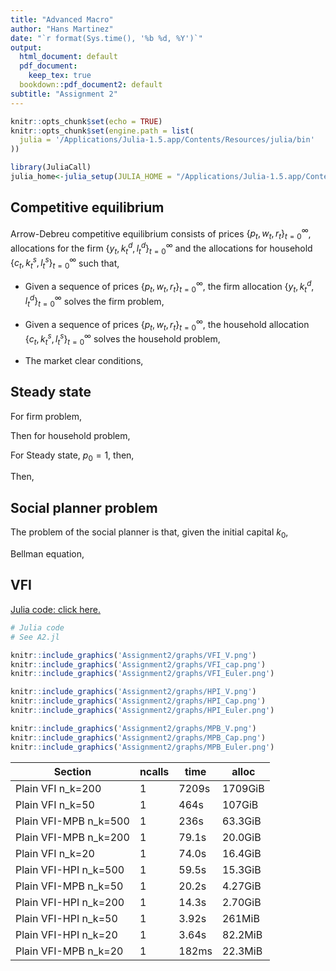 ```yaml
---
title: "Advanced Macro"
author: "Hans Martinez"
date: "`r format(Sys.time(), '%b %d, %Y')`"
output:
  html_document: default
  pdf_document:
    keep_tex: true
  bookdown::pdf_document2: default
subtitle: "Assignment 2"
---
```


```r
knitr::opts_chunk$set(echo = TRUE)
knitr::opts_chunk$set(engine.path = list(
  julia = '/Applications/Julia-1.5.app/Contents/Resources/julia/bin'
))
```
```r
library(JuliaCall)
julia_home<-julia_setup(JULIA_HOME = "/Applications/Julia-1.5.app/Contents/Resources/julia/bin")
```

<!-- ```{=latex} -->
## Competitive equilibrium

Arrow-Debreu competitive equilibrium consists of prices $\{p_t,w_t,r_t\}_{t=0}^{\infty}$, allocations for the firm $\{y_t,k_t^d,l_t^d\}_{t=0}^{\infty}$ and the allocations for household $\{c_t,k_t^s,l_t^s\}_{t=0}^{\infty}$ such that,

- Given a sequence of prices $\{p_t,w_t,r_t\}_{t=0}^{\infty}$, the firm allocation $\{y_t,k_t^d,l_t^d\}_{t=0}^{\infty}$ solves the firm problem,
	    \begin{equation}
			\begin{split}
				\max_{\{y_t,k_t,l_t\}_{t=0}^{\infty}}&\sum_{t=0}^{\infty}
				p_t(y_t-r_tk_t-w_tl_t)\\
				\text{s.t.  }&y_t=zk_t^{\alpha}l_t^{1-\alpha}, \forall t\geq 0;\\
				&y_t,k_t,l_t\geq 0, \forall t \geq 0.
			\end{split}
			\end{equation}
			
- Given a sequence of prices $\{p_t,w_t,r_t\}_{t=0}^{\infty}$, the household allocation $\{c_t,k_t^s,l_t^s\}_{t=0}^{\infty}$ solves the household problem,
			\begin{equation}
			\begin{split}
				\max_{\{c_t,k_{t+1},l_t\}_{t=0}^{\infty}}&\sum_{t=0}^{\infty}
				\beta ^t(\frac{c_t^{1-\sigma}}{1-\sigma}-\chi \frac{l_t^{1+\eta}}{1+\eta})\\
				\text{s.t.  }& \sum_{t=0}^{\infty}p_t(c_t+K_{t+1}-(1-\delta)k_t)
				\leq\sum_{t=0}^{\infty}p_t(r_tk_t+w_tl_t);\\
				&0\leq l_t\leq 1,0\leq k_t\leq k_0, c_t\geq 0, k_{t+1}\geq 0,\forall t \geq 0;\\
				&k_0 \text{ given.}
			\end{split}
			\end{equation}
			
- The market clear conditions,
			\begin{equation*}
			\begin{split}
				zk_t^{\alpha}l_t^{1-\alpha}+(1-\delta)k_t&=c_t+k_{t+1} ;\\
				l_t^d&=l_t^s	;\\
				k_t^d&=k_t^s 	.
			\end{split}
			\end{equation*}
		
## Steady state

For firm problem,
			\begin{equation}
			\begin{split}
				r_t =&z\alpha k_t^{\alpha -1}l_t^{1-\alpha}\\
				w_t =&z(1-\alpha) k_t^{\alpha}l_t^{-\alpha}\\
				r_tk_t+w_tl_t&=zk_t^{\alpha}l_t^{1-\alpha}
			\end{split}
			\end{equation}
			
Then for household problem,
			\begin{equation}
			\begin{split}
				\mathcal{L}(\{c_t,k_{t+1},l_t\}_{t=0}^{\infty};\lambda_t)=&\sum_{t=0}^{\infty}
				\beta ^t(\frac{c_t^{1-\sigma}}{1-\sigma}-\chi \frac{l_t^{1+\eta}}{1+\eta})+\lambda_t(\sum_{t=0}^{\infty}p_t(zk_t^{\alpha}l_t^{1-\alpha}-c_t-k_{t+1}+(1-\delta)k_t)\\
				\frac{\partial \mathcal{L}}{\partial c_t}=&\beta^tc_t^{-\sigma}-\lambda_t p_t=0,\\
				\frac{\partial \mathcal{L}}{\partial l_t}=&-\beta^t\chi l_t^{\eta}+\lambda_t p_tz(1-\alpha) k_t^{\alpha}l_t^{-\alpha}=0,\\
				\frac{\partial \mathcal{L}}{\partial k_t}=&\lambda_t p_t(z\alpha k_t^{\alpha -1}l_t^{1-\alpha}+1-\delta)-\lambda_{t-1}p_{t-1}=0,\\
				c_t=&zk_t^{\alpha}l_t^{1-\alpha}-k_{t+1}+(1-\delta)k_t
			\end{split}
			\end{equation}

For Steady state, $p_0=1$,
			then, 
			\begin{equation}\label{ssfoc}
			\begin{split}
				&c^{\sigma} l^{\eta}=
				z(1-\alpha)k^{\alpha}l^{-\alpha}/\chi\\
				&z\alpha k^{\alpha -1}l^{1-\alpha}=
				1/\beta -1 +\delta\\
				&c=zk^{\alpha}l^{1-\alpha}-\delta k
			\end{split}
			\end{equation}	
			\begin{equation*}
				M=\frac{k}{l}=\left(\frac{z\alpha \beta}{1-\beta +\beta \delta}\right)^{\frac{1}{1-\alpha}},
			\end{equation*}
			\begin{equation*}
				N=\frac{c}{l}=z(\frac{k}{l})^{\alpha}-\delta \frac{k}{l}=zM^{\alpha}-\delta M,
			\end{equation*}
			\begin{equation*}
			\begin{split}
				(lN)^{\sigma}l^{\eta}=&
				z(1-\alpha)(\frac{k}{l})^{\alpha}/\chi\Rightarrow\\
				l^{\sigma+\eta}&=\frac{z(1-\alpha)M^{\alpha}}{\chi N^{\sigma}} \Rightarrow\\
				l_{ss}=&\left(\frac{z(1-\alpha)M^{\alpha}}{\chi N^{\sigma}}\right)^{\frac{1}{\sigma+\eta}},
			\end{split}
			\end{equation*}

Then,
			\begin{equation*}
			\begin{split}
				k_{ss}=&Ml\\
				c_{ss}=&Nl\\
				y_{ss}=&zk^{\alpha}l^{1-\alpha}=zM^{\alpha}l\\
				r_{ss}=&\alpha zk^{\alpha-1}l^{1-\alpha}=\alpha zM^{\alpha -1}\\
				w_{ss}=&(1-\alpha)zk^{\alpha}l^{\alpha}=(1-\alpha)zM^{\alpha}.
			\end{split}
			\end{equation*}
			
## Social planner problem

The problem of the social planner is that, given the initial capital $k_0$,
			\begin{equation}\label{SPP1}
				\begin{split}
					w( k_0)&=\max_{\{c_t, k_t, l_t \}_{t=0}^{\infty}}
					\sum_{t=0}^{\infty}
					\beta ^t(\frac{c_t^{1-\sigma}}{1-\sigma}-\chi \frac{l_t^{1+\eta}}{1+\eta})\\
					s.t. \;\;zk_t^{\alpha}l_t^{1-\alpha}&=c_t+k_{t+1}-(1-\delta)k_t, \;\;\forall t\geq 0\\
					c_t&\geq0,\;k_t\geq0,\;0\leq l_t\leq 1,  \;\;\forall t\geq 0\\
					k_0&\text{ is given.}
				\end{split}
			\end{equation}

Bellman equation,
			\begin{equation}
				V(k)=\max_{\begin{smallmatrix}0\leq l\leq 1
					\\0\leq k'\leq zk^{\alpha}l^{1-\alpha}+(1-\delta)k\end{smallmatrix}}
					\{\frac{(zk^{\alpha}l^{1-\alpha}+(1-\delta)k-k')^{1-\sigma}}{1-\sigma}-\chi \frac{l^{1+\eta}}{1+\eta}+\beta \mathbb{E}V(k')\}
			\end{equation}

<!-- ``` -->


## VFI

[Julia code: click here.](https://github.com/hans-mtz/AdvMacro/blob/master/A2.jl)

```julia
# Julia code
# See A2.jl

```


```r
knitr::include_graphics('Assignment2/graphs/VFI_V.png')
knitr::include_graphics('Assignment2/graphs/VFI_cap.png')
knitr::include_graphics('Assignment2/graphs/VFI_Euler.png')
```

```r
knitr::include_graphics('Assignment2/graphs/HPI_V.png')
knitr::include_graphics('Assignment2/graphs/HPI_Cap.png')
knitr::include_graphics('Assignment2/graphs/HPI_Euler.png')
```

```r
knitr::include_graphics('Assignment2/graphs/MPB_V.png')
knitr::include_graphics('Assignment2/graphs/MPB_Cap.png')
knitr::include_graphics('Assignment2/graphs/MPB_Euler.png')
```

  
 Section       |          ncalls |    time |   alloc  
 --------------|-----------------|---------|----------
 Plain VFI n_k=200       |     1  |  7209s |  1709GiB 
 Plain VFI n_k=50        |     1  |   464s |   107GiB 
 Plain VFI-MPB n_k=500   |     1  |   236s |  63.3GiB 
 Plain VFI-MPB n_k=200   |     1  |  79.1s |  20.0GiB 
 Plain VFI n_k=20        |     1  |  74.0s |  16.4GiB 
 Plain VFI-HPI n_k=500   |     1  |  59.5s |  15.3GiB 
 Plain VFI-MPB n_k=50    |     1  |  20.2s |  4.27GiB 
 Plain VFI-HPI n_k=200   |     1  |  14.3s |  2.70GiB 
 Plain VFI-HPI n_k=50    |     1  |  3.92s |   261MiB 
 Plain VFI-HPI n_k=20    |     1  |  3.64s |  82.2MiB 
 Plain VFI-MPB n_k=20    |     1  |  182ms |  22.3MiB 


